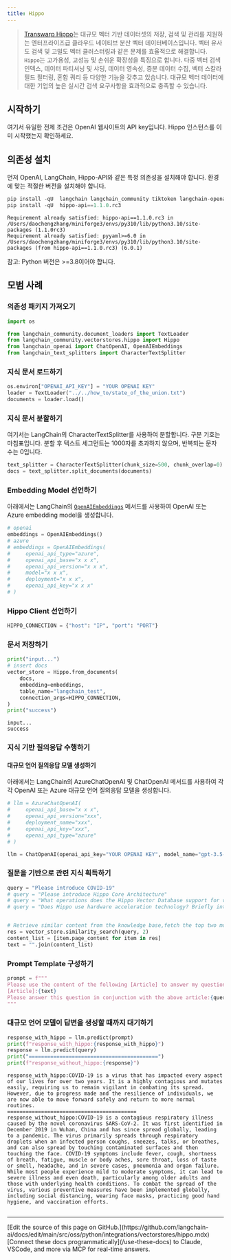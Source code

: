 ```yaml
---
title: Hippo
---
```


>[Transwarp Hippo](https://www.transwarp.cn/en/subproduct/hippo)는 대규모 벡터 기반 데이터셋의 저장, 검색 및 관리를 지원하는 엔터프라이즈급 클라우드 네이티브 분산 벡터 데이터베이스입니다. 벡터 유사도 검색 및 고밀도 벡터 클러스터링과 같은 문제를 효율적으로 해결합니다. `Hippo`는 고가용성, 고성능 및 손쉬운 확장성을 특징으로 합니다. 다중 벡터 검색 인덱스, 데이터 파티셔닝 및 샤딩, 데이터 영속성, 증분 데이터 수집, 벡터 스칼라 필드 필터링, 혼합 쿼리 등 다양한 기능을 갖추고 있습니다. 대규모 벡터 데이터에 대한 기업의 높은 실시간 검색 요구사항을 효과적으로 충족할 수 있습니다.

## 시작하기

여기서 유일한 전제 조건은 OpenAI 웹사이트의 API key입니다. Hippo 인스턴스를 이미 시작했는지 확인하세요.

## 의존성 설치

먼저 OpenAI, LangChain, Hippo-API와 같은 특정 의존성을 설치해야 합니다. 환경에 맞는 적절한 버전을 설치해야 합니다.

```python
pip install -qU  langchain langchain_community tiktoken langchain-openai
pip install -qU  hippo-api==1.1.0.rc3
```

```output
Requirement already satisfied: hippo-api==1.1.0.rc3 in /Users/daochengzhang/miniforge3/envs/py310/lib/python3.10/site-packages (1.1.0rc3)
Requirement already satisfied: pyyaml>=6.0 in /Users/daochengzhang/miniforge3/envs/py310/lib/python3.10/site-packages (from hippo-api==1.1.0.rc3) (6.0.1)
```

참고: Python 버전은 >=3.8이어야 합니다.

## 모범 사례

### 의존성 패키지 가져오기

```python
import os

from langchain_community.document_loaders import TextLoader
from langchain_community.vectorstores.hippo import Hippo
from langchain_openai import ChatOpenAI, OpenAIEmbeddings
from langchain_text_splitters import CharacterTextSplitter
```

### 지식 문서 로드하기

```python
os.environ["OPENAI_API_KEY"] = "YOUR OPENAI KEY"
loader = TextLoader("../../how_to/state_of_the_union.txt")
documents = loader.load()
```

### 지식 문서 분할하기

여기서는 LangChain의 CharacterTextSplitter를 사용하여 분할합니다. 구분 기호는 마침표입니다. 분할 후 텍스트 세그먼트는 1000자를 초과하지 않으며, 반복되는 문자 수는 0입니다.

```python
text_splitter = CharacterTextSplitter(chunk_size=500, chunk_overlap=0)
docs = text_splitter.split_documents(documents)
```

### Embedding Model 선언하기

아래에서는 LangChain의 [`OpenAIEmbeddings`](https://reference.langchain.com/python/integrations/langchain_openai/OpenAIEmbeddings/) 메서드를 사용하여 OpenAI 또는 Azure embedding model을 생성합니다.

```python
# openai
embeddings = OpenAIEmbeddings()
# azure
# embeddings = OpenAIEmbeddings(
#     openai_api_type="azure",
#     openai_api_base="x x x",
#     openai_api_version="x x x",
#     model="x x x",
#     deployment="x x x",
#     openai_api_key="x x x"
# )
```

### Hippo Client 선언하기

```python
HIPPO_CONNECTION = {"host": "IP", "port": "PORT"}
```

### 문서 저장하기

```python
print("input...")
# insert docs
vector_store = Hippo.from_documents(
    docs,
    embedding=embeddings,
    table_name="langchain_test",
    connection_args=HIPPO_CONNECTION,
)
print("success")
```

```output
input...
success
```

### 지식 기반 질의응답 수행하기

#### 대규모 언어 질의응답 모델 생성하기

아래에서는 LangChain의 AzureChatOpenAI 및 ChatOpenAI 메서드를 사용하여 각각 OpenAI 또는 Azure 대규모 언어 질의응답 모델을 생성합니다.

```python
# llm = AzureChatOpenAI(
#     openai_api_base="x x x",
#     openai_api_version="xxx",
#     deployment_name="xxx",
#     openai_api_key="xxx",
#     openai_api_type="azure"
# )

llm = ChatOpenAI(openai_api_key="YOUR OPENAI KEY", model_name="gpt-3.5-turbo-16k")
```

### 질문을 기반으로 관련 지식 획득하기

```python
query = "Please introduce COVID-19"
# query = "Please introduce Hippo Core Architecture"
# query = "What operations does the Hippo Vector Database support for vector data?"
# query = "Does Hippo use hardware acceleration technology? Briefly introduce hardware acceleration technology."


# Retrieve similar content from the knowledge base,fetch the top two most similar texts.
res = vector_store.similarity_search(query, 2)
content_list = [item.page_content for item in res]
text = "".join(content_list)
```

### Prompt Template 구성하기

```python
prompt = f"""
Please use the content of the following [Article] to answer my question. If you don't know, please say you don't know, and the answer should be concise."
[Article]:{text}
Please answer this question in conjunction with the above article:{query}
"""
```

### 대규모 언어 모델이 답변을 생성할 때까지 대기하기

```python
response_with_hippo = llm.predict(prompt)
print(f"response_with_hippo:{response_with_hippo}")
response = llm.predict(query)
print("==========================================")
print(f"response_without_hippo:{response}")
```

```output
response_with_hippo:COVID-19 is a virus that has impacted every aspect of our lives for over two years. It is a highly contagious and mutates easily, requiring us to remain vigilant in combating its spread. However, due to progress made and the resilience of individuals, we are now able to move forward safely and return to more normal routines.
==========================================
response_without_hippo:COVID-19 is a contagious respiratory illness caused by the novel coronavirus SARS-CoV-2. It was first identified in December 2019 in Wuhan, China and has since spread globally, leading to a pandemic. The virus primarily spreads through respiratory droplets when an infected person coughs, sneezes, talks, or breathes, and can also spread by touching contaminated surfaces and then touching the face. COVID-19 symptoms include fever, cough, shortness of breath, fatigue, muscle or body aches, sore throat, loss of taste or smell, headache, and in severe cases, pneumonia and organ failure. While most people experience mild to moderate symptoms, it can lead to severe illness and even death, particularly among older adults and those with underlying health conditions. To combat the spread of the virus, various preventive measures have been implemented globally, including social distancing, wearing face masks, practicing good hand hygiene, and vaccination efforts.
```

```python

```

---

<Callout icon="pen-to-square" iconType="regular">
    [Edit the source of this page on GitHub.](https://github.com/langchain-ai/docs/edit/main/src/oss/python/integrations/vectorstores/hippo.mdx)
</Callout>
<Tip icon="terminal" iconType="regular">
    [Connect these docs programmatically](/use-these-docs) to Claude, VSCode, and more via MCP for    real-time answers.
</Tip>
